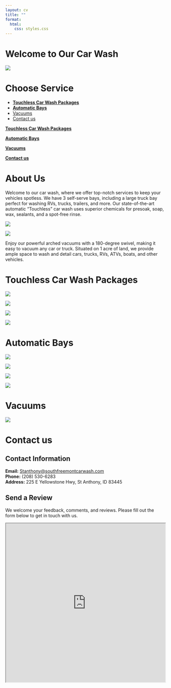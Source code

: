 ```yaml
---
layout: cv
title: ""
format:
  html:
    css: styles.css
---
```


<div class="custom-width">






# Welcome to Our Car Wash

![](Images/carwash_logo.png)

# Choose Service

- [__Touchless Car Wash Packages__](#touchless-car-wash-packages)
- [__Automatic Bays__](#automatic-bays)
- [Vacuums](#vacuums)
- [Contact us](#contact-us)



<div class="flex-container">

<div class="flex-item">

[__Touchless Car Wash Packages__](#touchless-car-wash-packages)

</div>

<div class="flex-item">

[__Automatic Bays__](#automatic-bays)

</div>

</div>


<div class="flex-container">

<div class="flex-item">

[__Vacuums__](#vacuums)

</div>

<div class="flex-item">

[__Contact us__](#contact-us)

</div>

</div>



# About Us


<div class="flex-container">

<div class="flex-item">

Welcome to our car wash, where we offer top-notch services to keep your vehicles spotless. We have 3 self-serve bays, including a large truck bay perfect for washing RVs, trucks, trailers, and more. Our state-of-the-art automatic “Touchless” car wash uses superior chemicals for presoak, soap, wax, sealants, and a spot-free rinse.

</div>

<div class="flex-item">

![](Images/frontview_carwash.jpg)

</div>

</div>



<div class="flex-container">

<div class="flex-item">

![](Images/aerial_view.jpg)

</div>

<div class="flex-item">

Enjoy our powerful arched vacuums with a 180-degree swivel, making it easy to vacuum any car or truck. Situated on 1 acre of land, we provide ample space to wash and detail cars, trucks, RVs, ATVs, boats, and other vehicles.


</div>

</div>




# Touchless Car Wash Packages

<!-- This just has picture of each auto wash package, downfall is people with bad data can experience issues with imagines loading -->

<div class="flex-container">

<div class="flex-item">

![](Images/1_automatic-bay_washmenu_$14.jpg)

</div>

<div class="flex-item">

![](Images/1_automatic-bay_washmenu_$10.jpg)

</div>

</div>



<div class="flex-container">

<div class="flex-item">

![](Images/1_automatic-bay_washmenu_$8.jpg)

</div>

<div class="flex-item">

![](Images/1_automatic-bay_washmenu_$6.jpg)


</div>

</div>


# Automatic Bays 



<div class="flex-container">

<div class="flex-item">

![](Images/selfserve_pmt_and_controls.jpg)

</div>

<div class="flex-item">

![](Images/1_selfserve_menu_instructions.jpg)

</div>

</div>


<div class="flex-container">

<div class="flex-item">

![](Images/1_selfserve_3bays.jpg)

</div>

<div class="flex-item">

![](Images/aerial_view.jpg)

</div>

</div>



# Vacuums

![](Images/3vacuums.jpg)

# Contact us

## Contact Information

**Email:** [Stanthony@southfreemontcarwash.com](mailto:Stanthony@southfreemontcarwash.com)  
**Phone:** (208) 530-6283  
**Address:** 225 E Yellowstone Hwy, St Anthony, ID 83445 

## Send a Review

We welcome your feedback, comments, and reviews. Please fill out the form below to get in touch with us.

<!-- Preston from the Coputer science lab showed me https://www.w3schools.com/html/html_iframe.asp which allows to display a html inside my html. I'm using this iframe code to have a google form for user to fill out.  -->

<iframe src="https://docs.google.com/forms/d/e/1FAIpQLSfl1bfwtk2KegnlSJZdwjC7ooGQ26kNcHOXBdaieN5dD8xT_A/viewform?usp=sf_link" height="500" width="100%" title="Iframe Example"></iframe>


</div>


